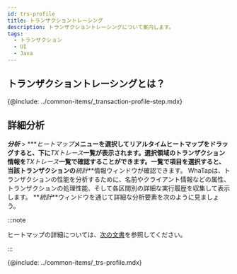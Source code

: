 ```yaml
---
id: trs-profile
title: トランザクショントレーシング
description: トランザクショントレーシングについて案内します。
tags:
  - トランザクション
  - UI
  - Java
---
```


## トランザクショントレーシングとは？

{@include: ../common-items/_transaction-profile-step.mdx} 

## 詳細分析

**_分析_** > \***_ヒートマップ_**メニューを選択してリアルタイムヒートマップをドラッグすると、下に**_TXトレース_**一覧が表示されます。選択領域のトランザクション情報を**_TXトレース_**一覧で確認することができます。一覧で項目を選択すると、当該トランザクションの**_統計_**情報ウィンドウが確認できます。 WhaTapは、トランザクションの性能を分析するために、名前やクライアント情報などの属性、トランザクションの処理性能、そして各区間別の詳細な実行履歴を収集して表示します。 **_統計_**ウィンドウを通じて詳細な分析要素を次のように見ましょう。 

:::note

ヒートマップの詳細については、[次の文書](trs-view#details)を参照してください。

:::

{@include: ../common-items/_trs-profile.mdx} 
